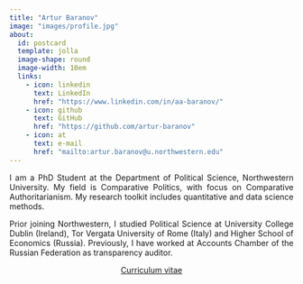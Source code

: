 ```yaml
---
title: "Artur Baranov"
image: "images/profile.jpg"
about:
  id: postcard
  template: jolla
  image-shape: round
  image-width: 10em
  links:
    - icon: linkedin
      text: LinkedIn
      href: "https://www.linkedin.com/in/aa-baranov/"
    - icon: github
      text: GitHub
      href: "https://github.com/artur-baranov"
    - icon: at
      text: e-mail
      href: "mailto:artur.baranov@u.northwestern.edu"
---
```


::: {#postcard style="text-align: justify"}
I am a PhD Student at the Department of Political Science, Northwestern University. My field is Comparative Politics, with focus on Comparative Authoritarianism. My research toolkit includes quantitative and data science methods.

Prior joining Northwestern, I studied Political Science at University College Dublin (Ireland), Tor Vergata University of Rome (Italy) and Higher School of Economics (Russia). Previously, I have worked at Accounts Chamber of the Russian Federation as transparency auditor.

<center><a class="btn btn-primary" href="CV_abaranov.pdf">Curriculum vitae</a></center> 
:::
